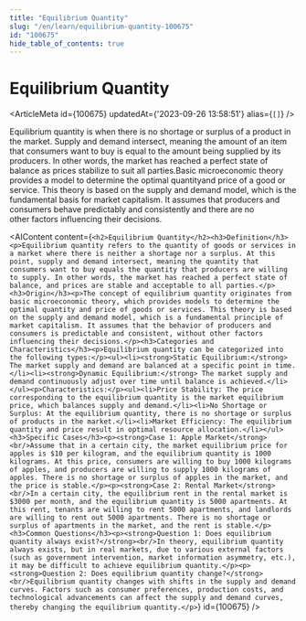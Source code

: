 ```yaml
---
title: "Equilibrium Quantity"
slug: "/en/learn/equilibrium-quantity-100675"
id: "100675"
hide_table_of_contents: true
---
```



# Equilibrium Quantity

<ArticleMeta id={100675} updatedAt={'2023-09-26 13:58:51'} alias={`[]`} />
<div className='border-solid border-b border-t-0 my-4 border-[var(--ifm-color-gray-300)]' />

Equilibrium quantity is when there is no shortage or surplus of a product in the market. Supply and demand intersect, meaning the amount of an item that consumers want to buy is equal to the amount being supplied by its producers. In other words, the market has reached a perfect state of balance as prices stabilize to suit all parties.Basic microeconomic theory provides a model to determine the optimal quantityand price of a good or service. This theory is based on the supply and demand model, which is the fundamental basis for market capitalism. It assumes that producers and consumers behave predictably and consistently and there are no other factors influencing their decisions.

<AIContent content={`<h2>Equilibrium Quantity</h2><h3>Definition</h3><p>Equilibrium quantity refers to the quantity of goods or services in a market where there is neither a shortage nor a surplus. At this point, supply and demand intersect, meaning the quantity that consumers want to buy equals the quantity that producers are willing to supply. In other words, the market has reached a perfect state of balance, and prices are stable and acceptable to all parties.</p><h3>Origin</h3><p>The concept of equilibrium quantity originates from basic microeconomic theory, which provides models to determine the optimal quantity and price of goods or services. This theory is based on the supply and demand model, which is a fundamental principle of market capitalism. It assumes that the behavior of producers and consumers is predictable and consistent, without other factors influencing their decisions.</p><h3>Categories and Characteristics</h3><p>Equilibrium quantity can be categorized into the following types:</p><ul><li><strong>Static Equilibrium:</strong> The market supply and demand are balanced at a specific point in time.</li><li><strong>Dynamic Equilibrium:</strong> The market supply and demand continuously adjust over time until balance is achieved.</li></ul><p>Characteristics:</p><ul><li>Price Stability: The price corresponding to the equilibrium quantity is the market equilibrium price, which balances supply and demand.</li><li>No Shortage or Surplus: At the equilibrium quantity, there is no shortage or surplus of products in the market.</li><li>Market Efficiency: The equilibrium quantity and price result in optimal resource allocation.</li></ul><h3>Specific Cases</h3><p><strong>Case 1: Apple Market</strong><br/>Assume that in a certain city, the market equilibrium price for apples is $10 per kilogram, and the equilibrium quantity is 1000 kilograms. At this price, consumers are willing to buy 1000 kilograms of apples, and producers are willing to supply 1000 kilograms of apples. There is no shortage or surplus of apples in the market, and the price is stable.</p><p><strong>Case 2: Rental Market</strong><br/>In a certain city, the equilibrium rent in the rental market is $3000 per month, and the equilibrium quantity is 5000 apartments. At this rent, tenants are willing to rent 5000 apartments, and landlords are willing to rent out 5000 apartments. There is no shortage or surplus of apartments in the market, and the rent is stable.</p><h3>Common Questions</h3><p><strong>Question 1: Does equilibrium quantity always exist?</strong><br/>In theory, equilibrium quantity always exists, but in real markets, due to various external factors (such as government intervention, market information asymmetry, etc.), it may be difficult to achieve equilibrium quantity.</p><p><strong>Question 2: Does equilibrium quantity change?</strong><br/>Equilibrium quantity changes with shifts in the supply and demand curves. Factors such as consumer preferences, production costs, and technological advancements can affect the supply and demand curves, thereby changing the equilibrium quantity.</p>`} id={100675} />
